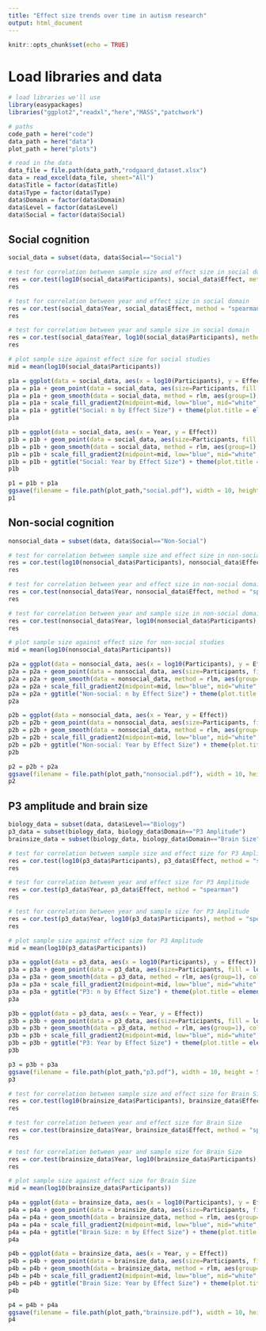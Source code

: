 ```yaml
---
title: "Effect size trends over time in autism research"
output: html_document
---
```


```r
knitr::opts_chunk$set(echo = TRUE)
```

# Load libraries and data

```r
# load libraries we'll use
library(easypackages)
libraries("ggplot2","readxl","here","MASS","patchwork")

# paths
code_path = here("code")
data_path = here("data")
plot_path = here("plots")

# read in the data
data_file = file.path(data_path,"rodgaard_dataset.xlsx")
data = read_excel(data_file, sheet="All")
data$Title = factor(data$Title)
data$Type = factor(data$Type)
data$Domain = factor(data$Domain)
data$Level = factor(data$Level)
data$Social = factor(data$Social)
```

## Social cognition

```r
social_data = subset(data, data$Social=="Social")

# test for correlation between sample size and effect size in social domain
res = cor.test(log10(social_data$Participants), social_data$Effect, method = "spearman")
res

# test for correlation between year and effect size in social domain
res = cor.test(social_data$Year, social_data$Effect, method = "spearman")
res

# test for correlation between year and sample size in social domain
res = cor.test(social_data$Year, log10(social_data$Participants), method = "spearman")
res

# plot sample size against effect size for social studies
mid = mean(log10(social_data$Participants))

p1a = ggplot(data = social_data, aes(x = log10(Participants), y = Effect))
p1a = p1a + geom_point(data = social_data, aes(size=Participants, fill = log10(Participants)), colour="black",pch=21)
p1a = p1a + geom_smooth(data = social_data, method = rlm, aes(group=1), colour="black") + xlab("log10(Sample Size") + ylab("Effect Size")
p1a = p1a + scale_fill_gradient2(midpoint=mid, low="blue", mid="white", high="red", name ="log10(Sample Size)" ) + guides(size=FALSE) 
p1a = p1a + ggtitle("Social: n by Effect Size") + theme(plot.title = element_text(hjust = 0.5))
p1a

p1b = ggplot(data = social_data, aes(x = Year, y = Effect))
p1b = p1b + geom_point(data = social_data, aes(size=Participants, fill = log10(Participants)), colour="black",pch=21)
p1b = p1b + geom_smooth(data = social_data, method = rlm, aes(group=1), colour="black") + ylab("Effect Size")
p1b = p1b + scale_fill_gradient2(midpoint=mid, low="blue", mid="white", high="red", name ="log10(Sample Size)" ) + guides(size=FALSE) 
p1b = p1b + ggtitle("Social: Year by Effect Size") + theme(plot.title = element_text(hjust = 0.5)) + guides(fill = FALSE)
p1b

p1 = p1b + p1a
ggsave(filename = file.path(plot_path,"social.pdf"), width = 10, height = 5)
p1
```

## Non-social cognition

```r
nonsocial_data = subset(data, data$Social=="Non-Social")

# test for correlation between sample size and effect size in non-social domain
res = cor.test(log10(nonsocial_data$Participants), nonsocial_data$Effect, method = "spearman")
res

# test for correlation between year and effect size in non-social domain
res = cor.test(nonsocial_data$Year, nonsocial_data$Effect, method = "spearman")
res

# test for correlation between year and sample size in non-social domain
res = cor.test(nonsocial_data$Year, log10(nonsocial_data$Participants), method = "spearman")
res

# plot sample size against effect size for non-social studies
mid = mean(log10(nonsocial_data$Participants))

p2a = ggplot(data = nonsocial_data, aes(x = log10(Participants), y = Effect))
p2a = p2a + geom_point(data = nonsocial_data, aes(size=Participants, fill = log10(Participants)), colour="black",pch=21)
p2a = p2a + geom_smooth(data = nonsocial_data, method = rlm, aes(group=1), colour="black") + xlab("log10(Sample Size") + ylab("Effect Size")
p2a = p2a + scale_fill_gradient2(midpoint=mid, low="blue", mid="white", high="red", name ="log10(Sample Size)" ) + guides(size=FALSE) 
p2a = p2a + ggtitle("Non-social: n by Effect Size") + theme(plot.title = element_text(hjust = 0.5))
p2a

p2b = ggplot(data = nonsocial_data, aes(x = Year, y = Effect))
p2b = p2b + geom_point(data = nonsocial_data, aes(size=Participants, fill = log10(Participants)), colour="black",pch=21)
p2b = p2b + geom_smooth(data = nonsocial_data, method = rlm, aes(group=1), colour="black") + ylab("Effect Size")
p2b = p2b + scale_fill_gradient2(midpoint=mid, low="blue", mid="white", high="red", name ="log10(Sample Size)" ) + guides(size=FALSE) 
p2b = p2b + ggtitle("Non-social: Year by Effect Size") + theme(plot.title = element_text(hjust = 0.5)) + guides(fill = FALSE)
p2b

p2 = p2b + p2a
ggsave(filename = file.path(plot_path,"nonsocial.pdf"), width = 10, height = 5)
p2
```

## P3 amplitude and brain size

```r
biology_data = subset(data, data$Level=="Biology")
p3_data = subset(biology_data, biology_data$Domain=="P3 Amplitude")
brainsize_data = subset(biology_data, biology_data$Domain=="Brain Size")

# test for correlation between sample size and effect size for P3 Amplitude
res = cor.test(log10(p3_data$Participants), p3_data$Effect, method = "spearman")
res

# test for correlation between year and effect size for P3 Amplitude
res = cor.test(p3_data$Year, p3_data$Effect, method = "spearman")
res

# test for correlation between year and sample size for P3 Amplitude
res = cor.test(p3_data$Year, log10(p3_data$Participants), method = "spearman")
res

# plot sample size against effect size for P3 Amplitude
mid = mean(log10(p3_data$Participants))

p3a = ggplot(data = p3_data, aes(x = log10(Participants), y = Effect))
p3a = p3a + geom_point(data = p3_data, aes(size=Participants, fill = log10(Participants)), colour="black",pch=21)
p3a = p3a + geom_smooth(data = p3_data, method = rlm, aes(group=1), colour="black") + xlab("log10(Sample Size") + ylab("Effect Size")
p3a = p3a + scale_fill_gradient2(midpoint=mid, low="blue", mid="white", high="red", name ="log10(Sample Size)" ) + guides(size=FALSE) 
p3a = p3a + ggtitle("P3: n by Effect Size") + theme(plot.title = element_text(hjust = 0.5))
p3a

p3b = ggplot(data = p3_data, aes(x = Year, y = Effect))
p3b = p3b + geom_point(data = p3_data, aes(size=Participants, fill = log10(Participants)), colour="black",pch=21)
p3b = p3b + geom_smooth(data = p3_data, method = rlm, aes(group=1), colour="black") + ylab("Effect Size")
p3b = p3b + scale_fill_gradient2(midpoint=mid, low="blue", mid="white", high="red", name ="log10(Sample Size)" ) + guides(size=FALSE) 
p3b = p3b + ggtitle("P3: Year by Effect Size") + theme(plot.title = element_text(hjust = 0.5)) + guides(fill = FALSE)
p3b

p3 = p3b + p3a
ggsave(filename = file.path(plot_path,"p3.pdf"), width = 10, height = 5)
p3

# test for correlation between sample size and effect size for Brain Size
res = cor.test(log10(brainsize_data$Participants), brainsize_data$Effect, method = "spearman")
res

# test for correlation between year and effect size for Brain Size
res = cor.test(brainsize_data$Year, brainsize_data$Effect, method = "spearman")
res

# test for correlation between year and sample size for Brain Size
res = cor.test(brainsize_data$Year, log10(brainsize_data$Participants), method = "spearman")
res

# plot sample size against effect size for Brain Size
mid = mean(log10(brainsize_data$Participants))

p4a = ggplot(data = brainsize_data, aes(x = log10(Participants), y = Effect))
p4a = p4a + geom_point(data = brainsize_data, aes(size=Participants, fill = log10(Participants)), colour="black",pch=21)
p4a = p4a + geom_smooth(data = brainsize_data, method = rlm, aes(group=1), colour="black") + xlab("log10(Sample Size") + ylab("Effect Size")
p4a = p4a + scale_fill_gradient2(midpoint=mid, low="blue", mid="white", high="red", name ="log10(Sample Size)" ) + guides(size=FALSE) 
p4a = p4a + ggtitle("Brain Size: n by Effect Size") + theme(plot.title = element_text(hjust = 0.5))
p4a

p4b = ggplot(data = brainsize_data, aes(x = Year, y = Effect))
p4b = p4b + geom_point(data = brainsize_data, aes(size=Participants, fill = log10(Participants)), colour="black",pch=21)
p4b = p4b + geom_smooth(data = brainsize_data, method = rlm, aes(group=1), colour="black") + ylab("Effect Size")
p4b = p4b + scale_fill_gradient2(midpoint=mid, low="blue", mid="white", high="red", name ="log10(Sample Size)" ) + guides(size=FALSE) 
p4b = p4b + ggtitle("Brain Size: Year by Effect Size") + theme(plot.title = element_text(hjust = 0.5)) + guides(fill = FALSE)
p4b

p4 = p4b + p4a
ggsave(filename = file.path(plot_path,"brainsize.pdf"), width = 10, height = 5)
p4
```



